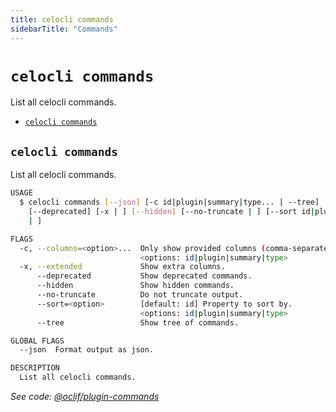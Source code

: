 ```yaml
---
title: celocli commands
sidebarTitle: "Commands"
---
```


`celocli commands`
==================

List all celocli commands.

* [`celocli commands`](#celocli-commands)

## `celocli commands`

List all celocli commands.

```sh
USAGE
  $ celocli commands [--json] [-c id|plugin|summary|type... | --tree]
    [--deprecated] [-x | ] [--hidden] [--no-truncate | ] [--sort id|plugin|summary|type
    | ]

FLAGS
  -c, --columns=<option>...  Only show provided columns (comma-separated).
                             <options: id|plugin|summary|type>
  -x, --extended             Show extra columns.
      --deprecated           Show deprecated commands.
      --hidden               Show hidden commands.
      --no-truncate          Do not truncate output.
      --sort=<option>        [default: id] Property to sort by.
                             <options: id|plugin|summary|type>
      --tree                 Show tree of commands.

GLOBAL FLAGS
  --json  Format output as json.

DESCRIPTION
  List all celocli commands.
```

_See code: [@oclif/plugin-commands](https://github.com/oclif/plugin-commands/blob/main/src/commands/commands.ts)_
